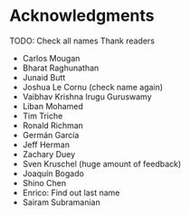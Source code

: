 # Acknowledgments


TODO: Check all names
Thank readers

- Carlos Mougan 
- Bharat Raghunathan
- Junaid Butt 
- Joshua Le Cornu   (check name again)
- Vaibhav Krishna Irugu Guruswamy
- Liban Mohamed
- Tim Triche
- Ronald Richman
- Germán García
- Jeff Herman
- Zachary Duey
- Sven Kruschel (huge amount of feedback)
- Joaquín Bogado
- Shino Chen
- Enrico: Find out last name
- Sairam Subramanian

